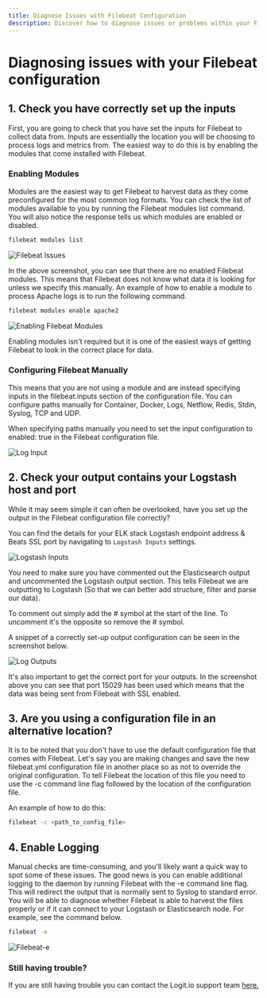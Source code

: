 ```yaml
---
title: Diagnose Issues with Filebeat Configuration
description: Discover how to diagnose issues or problems within your Filebeat configuration in our helpful guide.
---
```


# Diagnosing issues with your Filebeat configuration

## 1. Check you have correctly set up the inputs

First, you are going to check that you have set the inputs for Filebeat to collect data from. Inputs are essentially the location you will be choosing to process logs and metrics from. The easiest way to do this is by enabling the modules that come installed with Filebeat.

### Enabling Modules

Modules are the easiest way to get Filebeat to harvest data as they come preconfigured for the most common log formats. You can check the list of modules available to you by running the Filebeat modules list command. You will also notice the response tells us which modules are enabled or disabled.

```bash
filebeat modules list
```
![Filebeat Issues](@/images/help/log-management/troubleshooting/filebeat-issues.png)

In the above screenshot, you can see that there are no enabled Filebeat modules. This means that Filebeat does not know what data it is looking for unless we specify this manually. An example of how to enable a module to process Apache logs is to run the following command.
```bash
filebeat modules enable apache2
```
![Enabling Filebeat Modules](@/images/help/log-management/troubleshooting/enable-filebeat-modules.png)

Enabling modules isn't required but it is one of the easiest ways of getting Filebeat to look in the correct place for data.

### Configuring Filebeat Manually

This means that you are not using a module and are instead specifying inputs in the filebeat.inputs section of the configuration file. You can configure paths manually for Container, Docker, Logs, Netflow, Redis, Stdin, Syslog, TCP and UDP.

When specifying paths manually you need to set the input configuration to enabled: true in the Filebeat configuration file.

![Log Input](@/images/help/log-management/troubleshooting/log-input.png)

## 2. Check your output contains your Logstash host and port

While it may seem simple it can often be overlooked, have you set up the output in the Filebeat configuration file correctly?

You can find the details for your ELK stack Logstash endpoint address & Beats SSL port by navigating to `Logstash Inputs` settings.

![Logstash Inputs](@/images/help/log-management/troubleshooting/logstash-inputs.png)

You need to make sure you have commented out the Elasticsearch output and uncommented the Logstash output section. This tells Filebeat we are outputting to Logstash (So that we can better add structure, filter and parse our data).

To comment out simply add the # symbol at the start of the line. To uncomment it's the opposite so remove the # symbol.

A snippet of a correctly set-up output configuration can be seen in the screenshot below.

![Log Outputs](@/images/help/log-management/troubleshooting/log-outputs.png)

It's also important to get the correct port for your outputs. In the screenshot above you can see that port 15029 has been used which means that the data was being sent from Filebeat with SSL enabled.

## 3. Are you using a configuration file in an alternative location?

It is to be noted that you don't have to use the default configuration file that comes with Filebeat. Let's say you are making changes and save the new filebeat.yml configuration file in another place so as not to override the original configuration. To tell Filebeat the location of this file you need to use the -c command line flag followed by the location of the configuration file.

An example of how to do this:
```bash
filebeat -c <path_to_config_file>
```
## 4. Enable Logging

Manual checks are time-consuming, and you'll likely want a quick way to spot some of these issues. The good news is you can enable additional logging to the daemon by running Filebeat with the -e command line flag. This will redirect the output that is normally sent to Syslog to standard error. You will be able to diagnose whether Filebeat is able to harvest the files properly or if it can connect to your Logstash or Elasticsearch node. For example, see the command below.
```bash
filebeat -e
```

![Filebeat-e](@/images/help/log-management/troubleshooting/filebeat-e.png)

### Still having trouble?
If you are still having trouble you can contact the Logit.io support team [here.](https://logit.io/about-us/contact-us/)